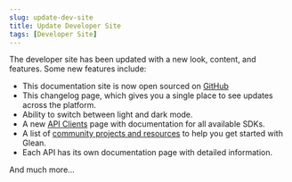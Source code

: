 ```yaml
---
slug: update-dev-site
title: Update Developer Site
tags: [Developer Site]
---
```


The developer site has been updated with a new look, content, and features. Some new features include:

- This documentation site is now open sourced on [GitHub](https://github.com/gleanwork/glean-developer-site)
- This changelog page, which gives you a single place to see updates across the platform.
- Ability to switch between light and dark mode.
- A new [API Clients](/api-clients) page with documentation for all available SDKs.
- A list of [community projects and resources](/home/community) to help you get started with Glean.
- Each API has its own documentation page with detailed information.

And much more...